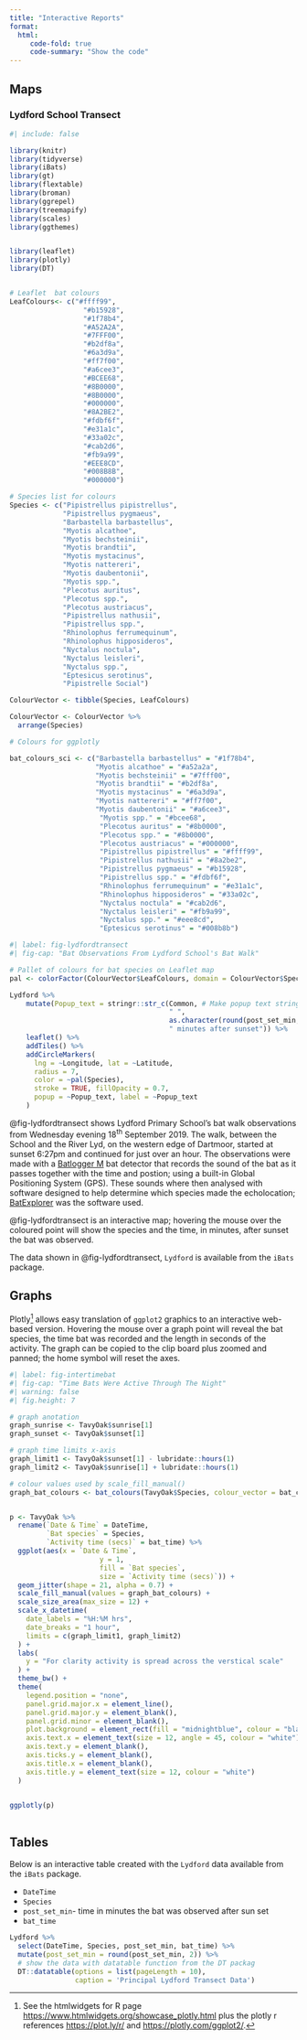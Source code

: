 ```yaml
---
title: "Interactive Reports"
format: 
  html:
     code-fold: true
     code-summary: "Show the code"
---
```


## Maps

### Lydford School Transect

```r
#| include: false

library(knitr)
library(tidyverse)
library(iBats)
library(gt)
library(flextable)
library(broman)
library(ggrepel)
library(treemapify)
library(scales)
library(ggthemes)


library(leaflet)
library(plotly)
library(DT)


# Leaflet  bat colours
LeafColours<- c("#ffff99",
                  "#b15928",
                  "#1f78b4",
                  "#A52A2A",
                  "#7FFF00",
                  "#b2df8a",
                  "#6a3d9a",
                  "#ff7f00",
                  "#a6cee3",
                  "#BCEE68",
                  "#8B0000",
                  "#8B0000",
                  "#000000",
                  "#8A2BE2",
                  "#fdbf6f",
                  "#e31a1c",
                  "#33a02c",
                  "#cab2d6",
                  "#fb9a99",
                  "#EEE8CD",
                  "#008B8B",
                  "#000000")

# Species list for colours
Species <- c("Pipistrellus pipistrellus",
             "Pipistrellus pygmaeus",
             "Barbastella barbastellus",
             "Myotis alcathoe",
             "Myotis bechsteinii",
             "Myotis brandtii",
             "Myotis mystacinus",
             "Myotis nattereri",
             "Myotis daubentonii",
             "Myotis spp.",
             "Plecotus auritus",
             "Plecotus spp.",
             "Plecotus austriacus",
             "Pipistrellus nathusii",
             "Pipistrellus spp.",
             "Rhinolophus ferrumequinum",
             "Rhinolophus hipposideros",
             "Nyctalus noctula",
             "Nyctalus leisleri",
             "Nyctalus spp.",
             "Eptesicus serotinus",
             "Pipistrelle Social")

ColourVector <- tibble(Species, LeafColours)

ColourVector <- ColourVector %>% 
  arrange(Species)

# Colours for ggplotly

bat_colours_sci <- c("Barbastella barbastellus" = "#1f78b4", 
                     "Myotis alcathoe" = "#a52a2a",
                     "Myotis bechsteinii" = "#7fff00",
                     "Myotis brandtii" = "#b2df8a", 
                     "Myotis mystacinus" = "#6a3d9a", 
                     "Myotis nattereri" = "#ff7f00", 
                     "Myotis daubentonii" = "#a6cee3", 
                      "Myotis spp." = "#bcee68",
                      "Plecotus auritus" = "#8b0000", 
                      "Plecotus spp." = "#8b0000", 
                      "Plecotus austriacus" = "#000000",
                      "Pipistrellus pipistrellus" = "#ffff99", 
                      "Pipistrellus nathusii" = "#8a2be2", 
                      "Pipistrellus pygmaeus" = "#b15928", 
                      "Pipistrellus spp." = "#fdbf6f", 
                      "Rhinolophus ferrumequinum" = "#e31a1c", 
                      "Rhinolophus hipposideros" = "#33a02c", 
                      "Nyctalus noctula" = "#cab2d6", 
                      "Nyctalus leisleri" = "#fb9a99", 
                      "Nyctalus spp." = "#eee8cd", 
                      "Eptesicus serotinus" = "#008b8b")


```

```r
#| label: fig-lydfordtransect
#| fig-cap: "Bat Observations From Lydford School's Bat Walk"

# Pallet of colours for bat species on Leaflet map
pal <- colorFactor(ColourVector$LeafColours, domain = ColourVector$Species)

Lydford %>%
    mutate(Popup_text = stringr::str_c(Common, # Make popup text string
                                       " ",
                                       as.character(round(post_set_min, 0)), 
                                       " minutes after sunset")) %>% 
    leaflet() %>% 
    addTiles() %>% 
    addCircleMarkers(
      lng = ~Longitude, lat = ~Latitude,
      radius = 7,
      color = ~pal(Species),
      stroke = TRUE, fillOpacity = 0.7,
      popup = ~Popup_text, label = ~Popup_text
    )

```

@fig-lydfordtransect shows Lydford Primary School's bat walk observations from Wednesday evening 18^th^ September 2019. The walk, between the School and the River Lyd, on the western edge of Dartmoor, started at sunset 6:27pm and continued for just over an hour. The observations were made with a [Batlogger M](https://www.batlogger.com/en/products/batlogger_m/) bat detector that records the sound of the bat as it passes together with the time and postion; using a built-in Global Positioning System (GPS). These sounds where then analysed with software designed to help determine which species made the echolocation; [BatExplorer](https://www.batlogger.com/en/products/batexplorer/) was the software used.

@fig-lydfordtransect is an interactive map; hovering the mouse over the coloured point will show the species and the time, in minutes, after sunset the bat was observed.

The data shown in @fig-lydfordtransect, `Lydford` is available from the `iBats` package.

## Graphs 

Plotly[^1] allows easy translation of `ggplot2` graphics to an interactive web-based version. Hovering the mouse over a graph point will reveal the bat species, the time bat was recorded and the length in seconds of the activity.  The graph can be copied to the clip board plus zoomed and panned; the home symbol will reset the axes. 

[^1]: See the htmlwidgets for R page <https://www.htmlwidgets.org/showcase_plotly.html> plus the plotly r references <https://plot.ly/r/> and <https://plotly.com/ggplot2/>.

```r
#| label: fig-intertimebat
#| fig-cap: "Time Bats Were Active Through The Night"
#| warning: false
#| fig.height: 7

# graph anotation
graph_sunrise <- TavyOak$sunrise[1]
graph_sunset <- TavyOak$sunset[1]

# graph time limits x-axis
graph_limit1 <- TavyOak$sunset[1] - lubridate::hours(1)
graph_limit2 <- TavyOak$sunrise[1] + lubridate::hours(1)

# colour values used by scale_fill_manual()
graph_bat_colours <- bat_colours(TavyOak$Species, colour_vector = bat_colours_sci)


p <- TavyOak %>% 
  rename(`Date & Time` = DateTime,
         `Bat species` = Species,
         `Activity time (secs)` = bat_time) %>% 
  ggplot(aes(x = `Date & Time`, 
                      y = 1, 
                      fill = `Bat species`, 
                      size = `Activity time (secs)`)) +
  geom_jitter(shape = 21, alpha = 0.7) +
  scale_fill_manual(values = graph_bat_colours) +
  scale_size_area(max_size = 12) +
  scale_x_datetime(
    date_labels = "%H:%M hrs",
    date_breaks = "1 hour",
    limits = c(graph_limit1, graph_limit2)
  ) +
  labs(
    y = "For clarity activity is spread across the verstical scale"
  ) +
  theme_bw() +
  theme(
    legend.position = "none",
    panel.grid.major.x = element_line(),
    panel.grid.major.y = element_blank(),
    panel.grid.minor = element_blank(),
    plot.background = element_rect(fill = "midnightblue", colour = "black"),
    axis.text.x = element_text(size = 12, angle = 45, colour = "white"),
    axis.text.y = element_blank(),
    axis.ticks.y = element_blank(),
    axis.title.x = element_blank(),
    axis.title.y = element_text(size = 12, colour = "white")
  )


ggplotly(p) 
  

```


## Tables

Below is an interactive table created with the `Lydford` data available from the `iBats` package.

-   `DateTime`
-   `Species`
-   `post_set_min`- time in minutes the bat was observed after sun set
-   `bat_time`

```r

Lydford %>% 
  select(DateTime, Species, post_set_min, bat_time) %>% 
  mutate(post_set_min = round(post_set_min, 2)) %>% 
  # show the data with datatable function from the DT packag
  DT::datatable(options = list(pageLength = 10), 
                caption = 'Principal Lydford Transect Data')


```
